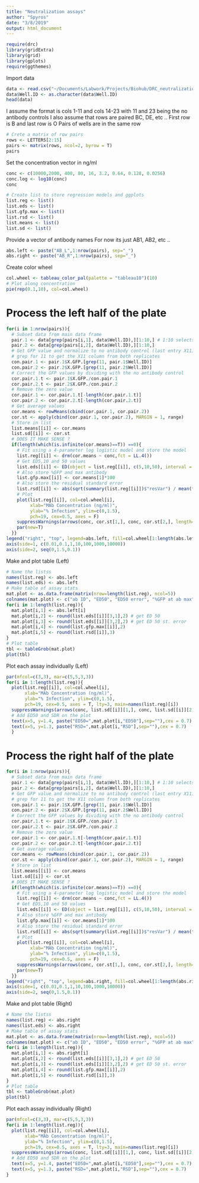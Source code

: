 ```yaml
---
title: "Neutralization assays"
author: "Spyros"
date: "3/8/2019"
output: html_document
---
```


```r
require(drc)
library(gridExtra)
library(grid)
library(gplots)
require(ggthemes)
```

Import data 
```r
data <- read.csv("~/Documents/Labwork/Projects/Biohub/DRC_neutralization/input/LG119_Plate2.csv", sep=",", skip = 1)
data$Well.ID <- as.character(data$Well.ID)
head(data)
```

I assume the format is cols 1-11 and cols 14-23 with 11 and 23 being the no antibody controls 
I also assume that rows are paired BC, DE, etc .. 
First row is B and last row is O
Pairs of wells are in the same row 
```r
# Crete a matrix of row pairs
rows <- LETTERS[2:15]
pairs <- matrix(rows, ncol=2, byrow = T)
pairs
```

Set the concentration vector in ng/ml
```r
conc <- c(10000,2000, 400, 80, 16, 3.2, 0.64, 0.128, 0.0256)
conc.log <- log10(conc)
conc
```

```r
# Create list to store regression models and ggplots 
list.reg <- list()
list.eds <- list()
list.gfp.max <- list()
list.rsd <- list()
list.means <- list()
list.sd <- list()
```

Provide a vector of antibody names 
For now its just AB1, AB2, etc ..
```r
abs.left <- paste("AB_L",1:nrow(pairs), sep="_")
abs.right <- paste("AB_R",1:nrow(pairs), sep="_")
```

Create color wheel
```r
col.wheel <- tableau_color_pal(palette = "tableau10")(10)
# Plot along concentration 
pie(rep(0.1,10), col=col.wheel)
```


# Process the left half of the plate
```r
for(i in 1:nrow(pairs)){
  # Subset data from main data frame 
  pair.1 <- data[grep(pairs[i,1], data$Well.ID),][1:10,] # 1:10 selects X02-X11
  pair.2 <- data[grep(pairs[i,2], data$Well.ID),][1:10,]
  # Get GFP value and normalize to no antibody control (last entry X11)
  # grep for 11 to get the X11 column from both replicates
  con.pair.1 <- pair.1$X.GFP.[grep(11, pair.1$Well.ID)] 
  con.pair.2 <- pair.2$X.GFP.[grep(11, pair.2$Well.ID)]
  # Correct the GFP values by dividing with the no antibody control 
  cor.pair.1.t <- pair.1$X.GFP./con.pair.1
  cor.pair.2.t <- pair.2$X.GFP./con.pair.2
  # Remove the zero value 
  cor.pair.1 <- cor.pair.1.t[-length(cor.pair.1.t)]
  cor.pair.2 <- cor.pair.2.t[-length(cor.pair.2.t)]
  # Get average values 
  cor.means <- rowMeans(cbind(cor.pair.1, cor.pair.2))
  cor.st <- apply(cbind(cor.pair.1, cor.pair.2), MARGIN = 1, range)
  # Store in list 
  list.means[[i]] <- cor.means
  list.sd[[i]] <- cor.st
  # DOES IT MAKE SENSE ? 
  if(length(which(is.infinite(cor.means)==T)) ==0){
    # Fit using a 4-parameter log logistic model and store the model
    list.reg[[i]] <- drm(cor.means ~ conc,fct = LL.4())
    # Get ED5,10 and 50 values 
    list.eds[[i]] <- ED(object = list.reg[[i]], c(5,10,50), interval = "delta", display=F)
    # Also store %GFP and max antibody 
    list.gfp.max[[i]] <- cor.means[1]*100
    # Also store the residual standard error 
    list.rsd[[i]] <- abs(sqrt(summary(list.reg[[i]])$"resVar") / mean(fitted(list.reg[[i]])))
    # Plot
    plot(list.reg[[i]], col=col.wheel[i], 
         xlab="MAb Concentration (ng/ml)",
         ylab="% Infection", ylim=c(0,1.5), 
         pch=19, cex=0.5, axes = F)
    suppressWarnings(arrows(conc, cor.st[1,], conc, cor.st[2,], length=0.05, angle=90, code=3, lty=3, col=col.wheel[i]))
    par(new=T)
  }}
legend("right", "top", legend=abs.left, fill=col.wheel[1:length(abs.left)]) 
axis(side=1, c(0.01,0.1,1,10,100,1000,10000))
axis(side=2, seq(0,1.5,0.1))
```


Make and plot table (Left)
```r
# Name the listss 
names(list.reg) <- abs.left
names(list.eds) <- abs.left
# Make table of assay stats
mat.plot <- as.data.frame(matrix(nrow=length(list.reg), ncol=5))
colnames(mat.plot) <- c("ab ID", "ED50", "ED50 error", "%GFP at ab max", "RSD")
for(i in 1:length(list.reg)){
  mat.plot[i,1] <- abs.left[i]
  mat.plot[i,2] <- round(list.eds[[i]][3,1],2) # get ED 50 
  mat.plot[i,3] <- round(list.eds[[i]][3,2],2) # get ED 50 st. error 
  mat.plot[i,4] <- round(list.gfp.max[[i]],2)
  mat.plot[i,5] <- round(list.rsd[[i]],3)
}
# Plot table 
tbl <- tableGrob(mat.plot)
plot(tbl)
```

Plot each assay individually (Left)
```r
par(mfcol=c(3,3), mar=c(5,5,3,3))
for(i in 1:length(list.reg)){
  plot(list.reg[[i]], col=col.wheel[i], 
       xlab="MAb Concentration (ng/ml)",
       ylab="% Infection", ylim=c(0,1.5), 
       pch=19, cex=0.5, axes = T, lty=3, main=names(list.reg)[i])
  suppressWarnings(arrows(conc, list.sd[[i]][1,], conc, list.sd[[i]][2,], length=0.05, angle=90, code=3, lty=1, col=col.wheel[i]))
  # Add ED50 and SDR on the plot 
  text(x=5, y=1.4, paste("ED50=",mat.plot[i,"ED50"],sep=""),cex = 0.7)
  text(x=5, y=1.3, paste("RSD=",mat.plot[i,"RSD"],sep=""),cex = 0.7)
  }
```


# Process the right half of the plate
```r
for(i in 1:nrow(pairs)){
  # Subset data from main data frame 
  pair.1 <- data[grep(pairs[i,1], data$Well.ID),][1:10,] # 1:10 selects X02-X11
  pair.2 <- data[grep(pairs[i,2], data$Well.ID),][1:10,]
  # Get GFP value and normalize to no antibody control (last entry X11)
  # grep for 11 to get the X11 column from both replicates
  con.pair.1 <- pair.1$X.GFP.[grep(11, pair.1$Well.ID)] 
  con.pair.2 <- pair.2$X.GFP.[grep(11, pair.2$Well.ID)]
  # Correct the GFP values by dividing with the no antibody control 
  cor.pair.1.t <- pair.1$X.GFP./con.pair.1
  cor.pair.2.t <- pair.2$X.GFP./con.pair.2
  # Remove the zero value 
  cor.pair.1 <- cor.pair.1.t[-length(cor.pair.1.t)]
  cor.pair.2 <- cor.pair.2.t[-length(cor.pair.2.t)]
  # Get average values 
  cor.means <- rowMeans(cbind(cor.pair.1, cor.pair.2))
  cor.st <- apply(cbind(cor.pair.1, cor.pair.2), MARGIN = 1, range)
  # Store in list 
  list.means[[i]] <- cor.means
  list.sd[[i]] <- cor.st
  # DOES IT MAKE SENSE ? 
  if(length(which(is.infinite(cor.means)==T)) ==0){
    # Fit using a 4-parameter log logistic model and store the model
    list.reg[[i]] <- drm(cor.means ~ conc,fct = LL.4())
    # Get ED5,10 and 50 values 
    list.eds[[i]] <- ED(object = list.reg[[i]], c(5,10,50), interval = "delta", display=F)
    # Also store %GFP and max antibody 
    list.gfp.max[[i]] <- cor.means[1]*100
    # Also store the residual standard error 
    list.rsd[[i]] <- abs(sqrt(summary(list.reg[[i]])$"resVar") / mean(fitted(list.reg[[i]])))
    # Plot
    plot(list.reg[[i]], col=col.wheel[i], 
         xlab="MAb Concentration (ng/ml)",
         ylab="% Infection", ylim=c(0,1.5), 
         pch=19, cex=0.5, axes = F)
    suppressWarnings(arrows(conc, cor.st[1,], conc, cor.st[2,], length=0.05, angle=90, code=3, lty=3, col=col.wheel[i]))
    par(new=T)
  }}
legend("right", "top", legend=abs.right, fill=col.wheel[1:length(abs.right)]) 
axis(side=1, c(0.01,0.1,1,10,100,1000,10000))
axis(side=2, seq(0,1.5,0.1))
```

Make and plot table (Right)
```r
# Name the listss 
names(list.reg) <- abs.right
names(list.eds) <- abs.right
# Make table of assay stats
mat.plot <- as.data.frame(matrix(nrow=length(list.reg), ncol=5))
colnames(mat.plot) <- c("ab ID", "ED50", "ED50 error", "%GFP at ab max", "RSD")
for(i in 1:length(list.reg)){
  mat.plot[i,1] <- abs.right[i]
  mat.plot[i,2] <- round(list.eds[[i]][3,1],2) # get ED 50 
  mat.plot[i,3] <- round(list.eds[[i]][3,2],2) # get ED 50 st. error 
  mat.plot[i,4] <- round(list.gfp.max[[i]],2)
  mat.plot[i,5] <- round(list.rsd[[i]],3)
}
# Plot table 
tbl <- tableGrob(mat.plot)
plot(tbl)
```

Plot each assay individually (Right)
```r
par(mfcol=c(3,3), mar=c(5,5,3,3))
for(i in 1:length(list.reg)){
  plot(list.reg[[i]], col=col.wheel[i], 
       xlab="MAb Concentration (ng/ml)",
       ylab="% Infection", ylim=c(0,1.5), 
       pch=19, cex=0.5, axes = T, lty=3, main=names(list.reg)[i])
  suppressWarnings(arrows(conc, list.sd[[i]][1,], conc, list.sd[[i]][2,], length=0.05, angle=90, code=3, lty=1, col=col.wheel[i]))
  # Add ED50 and SDR on the plot 
  text(x=5, y=1.4, paste("ED50=",mat.plot[i,"ED50"],sep=""),cex = 0.7)
  text(x=5, y=1.3, paste("RSD=",mat.plot[i,"RSD"],sep=""),cex = 0.7)
}
```


  
  
  
  
